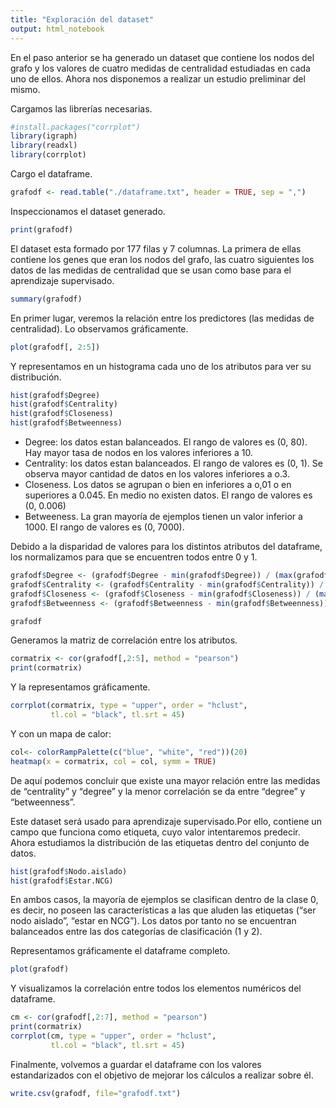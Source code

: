 ---
title: "Exploración del dataset"
output: html_notebook
---

En el paso anterior se ha generado un dataset que contiene los nodos del grafo y los valores de cuatro medidas de centralidad estudiadas en cada uno de ellos.
Ahora nos disponemos a realizar un estudio preliminar del mismo.

Cargamos las librerías necesarias. 
```{r}
#install.packages("corrplot")
library(igraph)
library(readxl)
library(corrplot)
```
Cargo el dataframe.
```{r}
grafodf <- read.table("./dataframe.txt", header = TRUE, sep = ",")
```
Inspeccionamos el dataset generado.
```{r}
print(grafodf)
```

El dataset esta formado por 177 filas y 7 columnas. La primera de ellas contiene los genes que eran los nodos del grafo, las cuatro siguientes los datos de las medidas de centralidad que se usan como base para el aprendizaje supervisado.

```{r}
summary(grafodf)
```
En primer lugar, veremos la relación entre los predictores (las medidas de centralidad).
Lo observamos gráficamente.
```{r}
plot(grafodf[, 2:5])
```
Y representamos en un histograma cada uno de los atributos para ver su distribución.
```{r}
hist(grafodf$Degree)
hist(grafodf$Centrality)
hist(grafodf$Closeness)
hist(grafodf$Betweenness)
```
- Degree: los datos estan balanceados. El rango de valores es (0, 80). Hay mayor tasa de nodos en los valores inferiores a 10.
- Centrality: los datos estan balanceados. El rango de valores es (0, 1). Se observa mayor cantidad de datos en los valores inferiores a o.3.
- Closeness. Los datos se agrupan o bien en inferiores a o,01 o en superiores a 0.045. En medio no existen datos. El rango de valores es (0, 0.006)
- Betweeness. La gran mayoría de ejemplos tienen un valor inferior a 1000. El rango de valores es (0, 7000).


Debido a la disparidad de valores para los distintos atributos del dataframe, los normalizamos para que se encuentren todos entre 0 y 1. 
```{r}
grafodf$Degree <- (grafodf$Degree - min(grafodf$Degree)) / (max(grafodf$Degree) - min(grafodf$Degree))
grafodf$Centrality <- (grafodf$Centrality - min(grafodf$Centrality)) / (max(grafodf$Centrality) - min(grafodf$Centrality))
grafodf$Closeness <- (grafodf$Closeness - min(grafodf$Closeness)) / (max(grafodf$Closeness) - min(grafodf$Closeness))
grafodf$Betweenness <- (grafodf$Betweenness - min(grafodf$Betweenness)) / (max(grafodf$Betweenness) - min(grafodf$Betweenness))

grafodf
```


Generamos la matriz de correlación entre los atributos.
```{r}
cormatrix <- cor(grafodf[,2:5], method = "pearson")
print(cormatrix)
```
Y la representamos gráficamente.
```{r}
corrplot(cormatrix, type = "upper", order = "hclust", 
         tl.col = "black", tl.srt = 45)
```

Y con un mapa de calor:
```{r}
col<- colorRampPalette(c("blue", "white", "red"))(20)
heatmap(x = cormatrix, col = col, symm = TRUE)
```

De aquí podemos concluir que existe una mayor relación entre las medidas de "centrality" y "degree" y la menor correlación se da entre "degree" y "betweenness". 


Este dataset será usado para aprendizaje supervisado.Por ello, contiene un campo que funciona como etiqueta, cuyo valor intentaremos predecir.
Ahora estudiamos la distribución de las etiquetas dentro del conjunto de datos.
```{r}
hist(grafodf$Nodo.aislado)
hist(grafodf$Estar.NCG)
```
En ambos casos, la mayoría de ejemplos se clasifican dentro de la clase 0, es decir, no poseen las características a las que aluden las etiquetas ("ser nodo aislado", "estar en NCG").
Los datos por tanto no se encuentran balanceados entre las dos categorías de clasificación (1 y 2).

Representamos gráficamente el dataframe completo.
```{r}
plot(grafodf)
```
Y visualizamos la correlación entre todos los elementos numéricos del dataframe. 
```{r}
cm <- cor(grafodf[,2:7], method = "pearson")
print(cormatrix)
corrplot(cm, type = "upper", order = "hclust", 
         tl.col = "black", tl.srt = 45)
```
Finalmente, volvemos a guardar el dataframe con los valores estandarizados con el objetivo de  mejorar los cálculos a realizar sobre él.
```{r}
write.csv(grafodf, file="grafodf.txt")
```